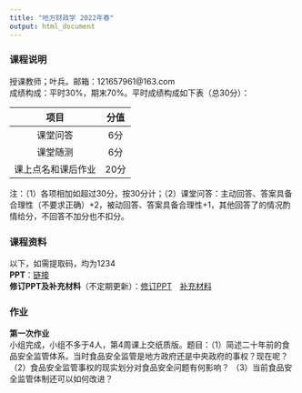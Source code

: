 ```yaml
---
title: "地方财政学 2022年春"
output: html_document
---
```

  
### 课程说明  
授课教师；叶兵。邮箱：121657961@163.com<br>
成绩构成：平时30%，期末70%。平时成绩构成如下表（总30分）：

| 项目 | 分值 |
| :---: | :---: |
| 课堂问答 | 6分 |
| 课堂随测 | 6分 |
| 课上点名和课后作业 | 20分 |

注：（1）各项相加如超过30分，按30分计；（2）课堂问答：主动回答、答案具备合理性（不要求正确）+2，被动回答、答案具备合理性+1，其他回答了的情况酌情给分，不回答不加分也不扣分。<br>
  
### 课程资料  
以下，如需提取码，均为1234<br>
**PPT**：[链接](https://pan.baidu.com/s/1UCFAMWWqP5psYuU50skd_A)<br>
**修订PPT及补充材料**（不定期更新）：[修订PPT](https://pan.baidu.com/s/1SAt1Oych3yP8SBtI689DWA)&emsp;[补充材料](https://pan.baidu.com/s/1ESOVI8eW9HprEumT3mqULQ)<br>

### 作业  
**第一次作业**  
小组完成，小组不多于4人，第4周课上交纸质版。题目：（1）简述二十年前的食品安全监管体系。当时食品安全监管是地方政府还是中央政府的事权？现在呢？
（2）食品安全监管事权的现实划分对食品安全问题有何影响？
（3）当前食品安全监管体制还可以如何改进？
